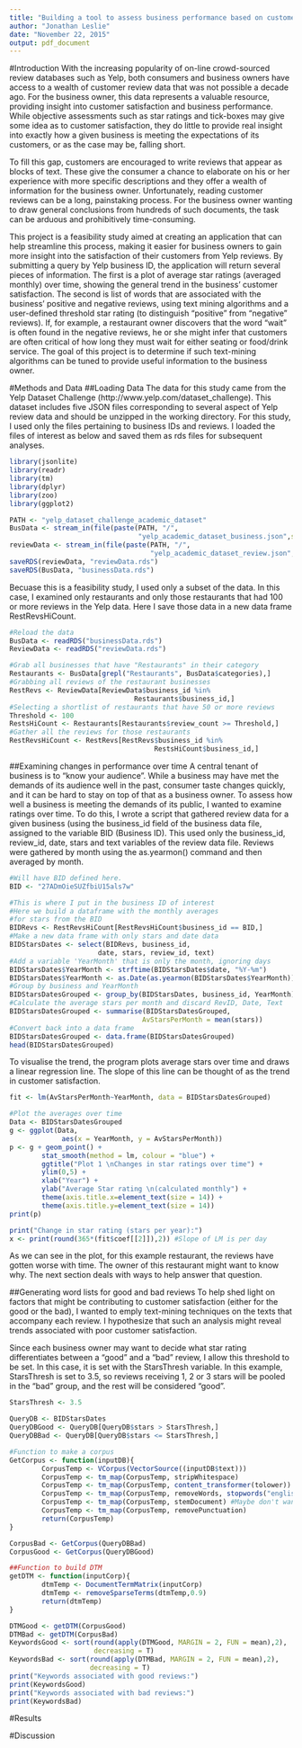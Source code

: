 ```yaml
---
title: "Building a tool to assess business performance based on customer reviews"
author: "Jonathan Leslie"
date: "November 22, 2015"
output: pdf_document
---
```


#Introduction
With the increasing popularity of on-line crowd-sourced review databases such as Yelp, both consumers and business owners have access to a wealth of customer review data that was not possible a decade ago. For the business owner, this data represents a valuable resource, providing insight into customer satisfaction and business performance. While objective assessments such as star ratings and tick-boxes may give some idea as to customer satisfaction, they do little to provide real insight into exactly how a given business is meeting the expectations of its customers, or as the case may be, falling short. 

To fill this gap, customers are encouraged to write reviews that appear as blocks of text. These give the consumer a chance to elaborate on his or her experience with more specific descriptions and they offer a wealth of information for the business owner. Unfortunately, reading customer reviews can be a long, painstaking process. For the business owner wanting to draw general conclusions from hundreds of such documents, the task can be arduous and prohibitively time-consuming. 

This project is a feasibility study aimed at creating an application that can help streamline this process, making it easier for business owners to gain more insight into the satisfaction of their customers from Yelp reviews. By submitting a query by Yelp business ID, the application will return several pieces of information. The first is a plot of average star ratings (averaged monthly) over time, showing the general trend in the business’ customer satisfaction. The second is list of words that are associated with the business’ positive and negative reviews, using text mining algorithms and a user-defined threshold star rating (to distinguish “positive” from “negative” reviews). If, for example, a restaurant owner discovers that the word “wait” is often found in the negative reviews, he or she might infer that customers are often critical of how long they must wait for either seating or food/drink service. The goal of this project is to determine if such text-mining algorithms can be tuned to provide useful information to the business owner.

#Methods and Data
##Loading Data
The data for this study came from the Yelp Dataset Challenge (http://www.yelp.com/dataset_challenge). This dataset includes five JSON files corresponding to several aspect of Yelp review data and should be unzipped in the working directory. For this study, I used only the files pertaining to business IDs and reviews. I loaded the files of interest as below and saved them as rds files for subsequent analyses.
```r
library(jsonlite)
library(readr)
library(tm)
library(dplyr)
library(zoo)
library(ggplot2)
```
```r
PATH <- "yelp_dataset_challenge_academic_dataset"
BusData <- stream_in(file(paste(PATH, "/",
                                "yelp_academic_dataset_business.json",sep = "")))
reviewData <- stream_in(file(paste(PATH, "/", 
                                   "yelp_academic_dataset_review.json", sep = "")))
saveRDS(reviewData, "reviewData.rds")
saveRDS(BusData, "businessData.rds")
```

Becuase this is a feasibility study, I used only a subset of the data. In this case, I examined only restaurants and only those restaurants that had 100 or more reviews in the Yelp data. Here I save those data in a new data frame RestRevsHiCount.
```r
#Reload the data
BusData <- readRDS("businessData.rds")
ReviewData <- readRDS("reviewData.rds")

#Grab all businesses that have "Restaurants" in their category
Restaurants <- BusData[grepl("Restaurants", BusData$categories),]
#Grabbing all reviews of the restaurant businesses
RestRevs <- ReviewData[ReviewData$business_id %in% 
                               Restaurants$business_id,]
#Selecting a shortlist of restaurants that have 50 or more reviews
Threshold <- 100
RestsHiCount <- Restaurants[Restaurants$review_count >= Threshold,]
#Gather all the reviews for those restaurants
RestRevsHiCount <- RestRevs[RestRevs$business_id %in%
                                    RestsHiCount$business_id,]
```

##Examining changes in performance over time
A central tenant of business is to “know your audience”. While a business may have met the demands of its audience well in the past, consumer taste changes quickly, and it can be hard to stay on top of that as a business owner. To assess how well a business is meeting the demands of its public, I wanted to examine ratings over time. To do this, I wrote a script that gathered review data for a given business (using the business_id field of the business data file, assigned to the variable BID (Business ID). This used only the business_id, review_id, date, stars and text variables of the review data file. Reviews were gathered by month using the as.yearmon() command and then averaged by month. 

```r
#Will have BID defined here.
BID <- "27ADmOieSUZfbiU15als7w" 

#This is where I put in the business ID of interest
#Here we build a dataframe with the monthly averages
#for stars from the BID
BIDRevs <- RestRevsHiCount[RestRevsHiCount$business_id == BID,]
#Make a new data frame with only stars and date data
BIDStarsDates <- select(BIDRevs, business_id, 
                      date, stars, review_id, text)
#Add a variable 'YearMonth' that is only the month, ignoring days
BIDStarsDates$YearMonth <- strftime(BIDStarsDates$date, "%Y-%m")
BIDStarsDates$YearMonth <- as.Date(as.yearmon(BIDStarsDates$YearMonth))
#Group by business and YearMonth
BIDStarsDatesGrouped <- group_by(BIDStarsDates, business_id, YearMonth)
#Calculate the average stars per month and discard RevID, Date, Text
BIDStarsDatesGrouped <- summarise(BIDStarsDatesGrouped, 
                                 AvStarsPerMonth = mean(stars))
#Convert back into a data frame
BIDStarsDatesGrouped <- data.frame(BIDStarsDatesGrouped)
head(BIDStarsDatesGrouped)
```

To visualise the trend, the program plots average stars over time and draws a linear regression line. The slope of this line can be thought of as the trend in customer satisfaction.
```r
fit <- lm(AvStarsPerMonth~YearMonth, data = BIDStarsDatesGrouped)
```
```r

#Plot the averages over time
Data <- BIDStarsDatesGrouped
g <- ggplot(Data, 
             aes(x = YearMonth, y = AvStarsPerMonth))
p <- g + geom_point() + 
        stat_smooth(method = lm, colour = "blue") +
        ggtitle("Plot 1 \nChanges in star ratings over time") +
        ylim(0,5) +
        xlab("Year") +
        ylab("Average Star rating \n(calculated monthly") +
        theme(axis.title.x=element_text(size = 14)) +
        theme(axis.title.y=element_text(size = 14))
print(p)

print("Change in star rating (stars per year):")
x <- print(round(365*(fit$coef[[2]]),2)) #Slope of LM is per day
```
As we can see in the plot, for this example restaurant, the reviews have gotten worse with time. The owner of this restaurant might want to know why. The next section deals with ways to help answer that question.

##Generating word lists for good and bad reviews
To help shed light on factors that might be contributing to customer satisfaction (either for the good or the bad), I wanted to emply text-mining techniques on the texts that accompany each review. I hypothesize that such an analysis might reveal trends associated with poor customer satisfaction.

Since each business owner may want to decide what star rating differentiates between a "good" and a "bad" review, I allow this threshold to be set. In this case, it is set with the StarsThresh variable. In this example, StarsThresh is set to 3.5, so reviews receiving 1, 2 or 3 stars will be pooled in the "bad" group, and the rest will be considered "good". 

```r
StarsThresh <- 3.5
```

```r
QueryDB <- BIDStarsDates
QueryDBGood <- QueryDB[QueryDB$stars > StarsThresh,]
QueryDBBad <- QueryDB[QueryDB$stars <= StarsThresh,]

#Function to make a corpus
GetCorpus <- function(inputDB){
        CorpusTemp <- VCorpus(VectorSource((inputDB$text)))
        CorpusTemp <- tm_map(CorpusTemp, stripWhitespace)
        CorpusTemp <- tm_map(CorpusTemp, content_transformer(tolower))
        CorpusTemp <- tm_map(CorpusTemp, removeWords, stopwords("english"))
        CorpusTemp <- tm_map(CorpusTemp, stemDocument) #Maybe don't want to do this?
        CorpusTemp <- tm_map(CorpusTemp, removePunctuation)
        return(CorpusTemp)
}

CorpusBad <- GetCorpus(QueryDBBad)
CorpusGood <- GetCorpus(QueryDBGood)

##Function to build DTM
getDTM <- function(inputCorp){
        dtmTemp <- DocumentTermMatrix(inputCorp)
        dtmTemp <- removeSparseTerms(dtmTemp,0.9)
        return(dtmTemp)
}

DTMGood <- getDTM(CorpusGood)
DTMBad <- getDTM(CorpusBad)
KeywordsGood <- sort(round(apply(DTMGood, MARGIN = 2, FUN = mean),2),
                     decreasing = T)
KeywordsBad <- sort(round(apply(DTMBad, MARGIN = 2, FUN = mean),2),
                    decreasing = T)
print("Keywords associated with good reviews:")
print(KeywordsGood)
print("Keywords associated with bad reviews:")
print(KeywordsBad)
```


#Results

#Discussion

